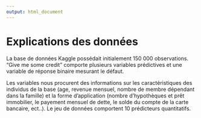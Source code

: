 ---
output: html_document
---


# Explications des données

La base de données Kaggle possédait initialement 150 000 observations. "Give me some credit" comporte plusieurs variables prédictives et une variable de réponse binaire mesurant le défaut. 

Les variables nous procurent des informations sur les caractéristiques des individus de la base (age, revenue mensuel, nombre de membre dépendant dans la famille) et la forme d'application  (nombre d'hypothèques et prêt immobilier, le payement mensuel de dette, le solde du compte de la carte bancaire, ect..). Le jeu de données comportent 10 prédicteurs quantitatifs.

